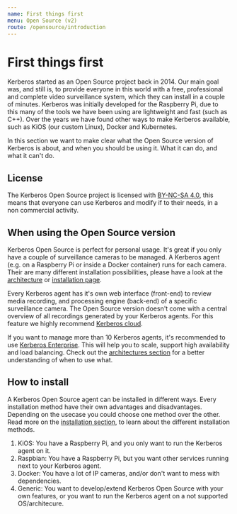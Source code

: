 ```yaml
---
name: First things first
menu: Open Source (v2)
route: /opensource/introduction
---
```


# First things first

Kerberos started as an Open Source project back in 2014. Our main goal was, and still is, to provide everyone in this world with a free, professional and complete video surveillance system, which they can install in a couple of minutes.
Kerberos was initially developed for the Raspberry Pi, due to this many of the tools we have been using are lightweight and fast (such as C++). Over the years we have found other ways to make Kerberos available, such as KiOS (our custom Linux), Docker and Kubernetes.

In this section we want to make clear what the Open Source version of Kerberos is about, and when you should be using it. What it can do, and what it can't do.

## License

The Kerberos Open Source project is licensed with [BY-NC-SA 4.0](/opensource/license), this means that everyone can use Kerberos and modify if to their needs, in a non commercial activity.


## When using the Open Source version

Kerberos Open Source is perfect for personal usage. It's great if you only have a couple of surveillance cameras to be managed. A Kerberos agent (e.g. on a Raspberry Pi or inside a Docker container) runs for each camera. Their are many different installation possibilities, please have a look at the [architecture](/architectures) or [installation page](/opensource/installation).

Every Kerberos agent has it's own web interface (front-end) to review media recording, and processing engine (back-end) of a specific surveillance camera. The Open Source version doesn't come with a central overview of all recordings generated by your Kerberos agents. For this feature we highly recommend [Kerberos cloud](/cloud).

If you want to manage more than 10 Kerberos agents, it's recommended to use [Kerberos Enterprise](/enterprise). This will help you to scale, support high availability and load balancing. Check out the [architectures section](/architectures) for a better understanding of when to use what.

## How to install

A Kerberos Open Source agent can be installed in different ways. Every installation method have their own advantages and disadvantages. Depending on the usecase you could choose one method over the other. Read more on the [installation section](/opensource/installation), to learn about the different installation methods.

1. KiOS: You have a Raspberry Pi, and you only want to run the Kerberos agent on it.
2. Raspbian: You have a Raspberry Pi, but you want other services running next to your Kerberos agent.
3. Docker: You have a lot of IP cameras, and/or don't want to mess with dependencies.
4. Generic: You want to develop/extend Kerberos Open Source with your own features, or you want to run the Kerberos agent  on a not supported OS/architecure.
